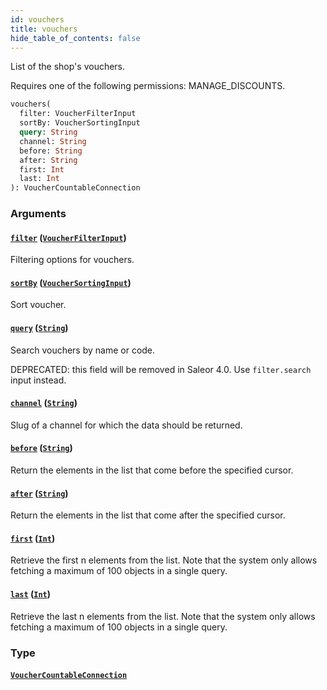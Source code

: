 ```yaml
---
id: vouchers
title: vouchers
hide_table_of_contents: false
---
```


List of the shop's vouchers.

Requires one of the following permissions: MANAGE_DISCOUNTS.

```graphql
vouchers(
  filter: VoucherFilterInput
  sortBy: VoucherSortingInput
  query: String
  channel: String
  before: String
  after: String
  first: Int
  last: Int
): VoucherCountableConnection
```

### Arguments

#### [`filter`](#) ([`VoucherFilterInput`](../../../developer/api-reference/inputs/voucher-filter-input))

Filtering options for vouchers.

#### [`sortBy`](#) ([`VoucherSortingInput`](../../../developer/api-reference/inputs/voucher-sorting-input))

Sort voucher.

#### [`query`](#) ([`String`](../../../developer/api-reference/scalars/string))

Search vouchers by name or code.

DEPRECATED: this field will be removed in Saleor 4.0. Use `filter.search` input instead.

#### [`channel`](#) ([`String`](../../../developer/api-reference/scalars/string))

Slug of a channel for which the data should be returned.

#### [`before`](#) ([`String`](../../../developer/api-reference/scalars/string))

Return the elements in the list that come before the specified cursor.

#### [`after`](#) ([`String`](../../../developer/api-reference/scalars/string))

Return the elements in the list that come after the specified cursor.

#### [`first`](#) ([`Int`](../../../developer/api-reference/scalars/int))

Retrieve the first n elements from the list. Note that the system only allows fetching a maximum of 100 objects in a single query.

#### [`last`](#) ([`Int`](../../../developer/api-reference/scalars/int))

Retrieve the last n elements from the list. Note that the system only allows fetching a maximum of 100 objects in a single query.

### Type

#### [`VoucherCountableConnection`](../../../developer/api-reference/objects/voucher-countable-connection)
